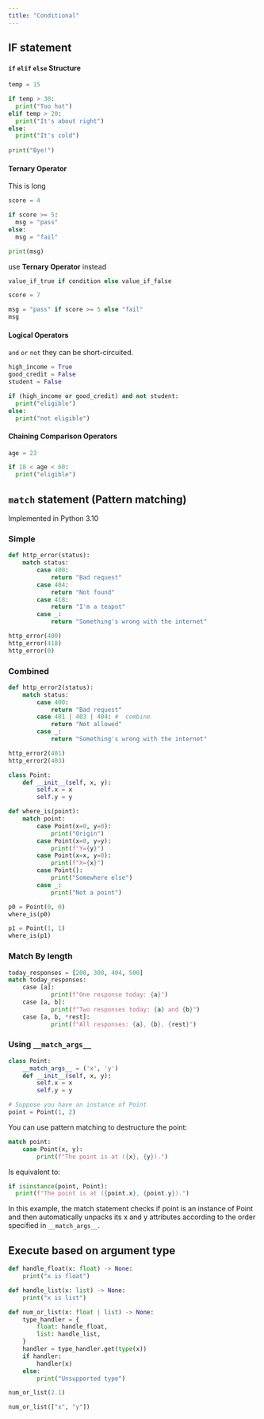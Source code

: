 ```yaml
---
title: "Conditional"
---
```


<!-- ```{r setup, include=FALSE}
library(here)
here::i_am("basic/cond.qmd")
source(here("_common.R"))
``` -->

## IF statement

#### `if` `elif` `else` Structure

```python
temp = 15

if temp > 30:
  print("Too hot")
elif temp > 20:
  print("It's about right")
else:
  print("It's cold")
  
print("Bye!")
```

#### Ternary Operator

This is long

```python
score = 4

if score >= 5:
  msg = "pass"
else:
  msg = "fail"

print(msg)
```


use **Ternary Operator** instead

```python
value_if_true if condition else value_if_false
```


```python
score = 7

msg = "pass" if score >= 5 else "fail"
msg
```

#### Logical Operators

`and` `or` `not` they can be short-circuited.

```python
high_income = True
good_credit = False
student = False

if (high_income or good_credit) and not student:
  print("eligible")
else:
  print("not eligible")
```

#### Chaining Comparison Operators


```python
age = 23

if 18 < age < 60:
  print("eligible")
```

## `match` statement (Pattern matching)

Implemented in Python 3.10

### Simple

```python
def http_error(status):
    match status:
        case 400:
            return "Bad request"
        case 404:
            return "Not found"
        case 418:
            return "I'm a teapot"
        case _:
            return "Something's wrong with the internet"
```


```python
http_error(400)
http_error(418)
http_error(0)
```

### Combined


```python
def http_error2(status):
    match status:
        case 400:
            return "Bad request"
        case 401 | 403 | 404: #  combine 
            return "Not allowed"
        case _:
            return "Something's wrong with the internet"
```

```python
http_error2(401)
http_error2(403)
```

```python
class Point:
    def __init__(self, x, y):
        self.x = x
        self.y = y

def where_is(point):
    match point:
        case Point(x=0, y=0):
            print("Origin")
        case Point(x=0, y=y):
            print(f"Y={y}")
        case Point(x=x, y=0):
            print(f"X={x}")
        case Point():
            print("Somewhere else")
        case _:
            print("Not a point")
```

```python
p0 = Point(0, 0)
where_is(p0)
```

```python
p1 = Point(1, 1)
where_is(p1)
```

### Match By length

```python
today_responses = [200, 300, 404, 500]
match today_responses:
    case [a]:
            print(f"One response today: {a}")
    case [a, b]:
            print(f"Two responses today: {a} and {b}")
    case [a, b, *rest]:
            print(f"All responses: {a}, {b}, {rest}")
```

### Using `__match_args__`

```python
class Point:
    __match_args__ = ('x', 'y')
    def __init__(self, x, y):
        self.x = x
        self.y = y

# Suppose you have an instance of Point
point = Point(1, 2)
```

You can use pattern matching to destructure the point:

```python
match point:
    case Point(x, y):
        print(f"The point is at ({x}, {y}).")
```

Is equivalent to:

```python
if isinstance(point, Point):
  print(f"The point is at ({point.x}, {point.y}).")
```

In this example, the match statement checks if point is an instance of Point and then automatically unpacks its x and y attributes according to the order specified in `__match_args__`.


## Execute based on argument type

```python
def handle_float(x: float) -> None:
    print("x is float")

def handle_list(x: list) -> None:
    print("x is list")

def num_or_list(x: float | list) -> None:
    type_handler = {
        float: handle_float,
        list: handle_list,
    }
    handler = type_handler.get(type(x))
    if handler:
        handler(x)
    else:
        print("Unsupported type")

```


```python
num_or_list(2.1)
```


```python
num_or_list(["x", "y"])
```